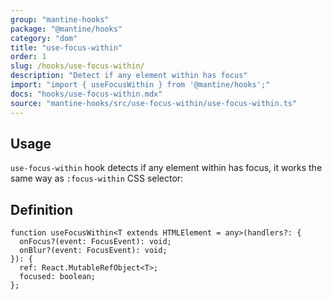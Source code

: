 ```yaml
---
group: "mantine-hooks"
package: "@mantine/hooks"
category: "dom"
title: "use-focus-within"
order: 1
slug: /hooks/use-focus-within/
description: "Detect if any element within has focus"
import: "import { useFocusWithin } from '@mantine/hooks';"
docs: "hooks/use-focus-within.mdx"
source: "mantine-hooks/src/use-focus-within/use-focus-within.ts"
---
```



## Usage

`use-focus-within` hook detects if any element within has focus, it works the same way as `:focus-within` CSS selector:

<Demo data={HooksDemos.useFocusWithinDemo} />

## Definition

```tsx
function useFocusWithin<T extends HTMLElement = any>(handlers?: {
  onFocus?(event: FocusEvent): void;
  onBlur?(event: FocusEvent): void;
}): {
  ref: React.MutableRefObject<T>;
  focused: boolean;
};
```
